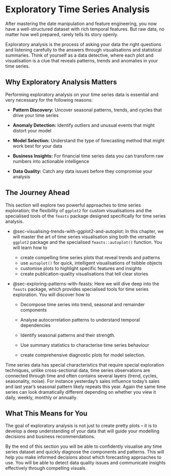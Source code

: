 # Exploratory Time Series Analysis {#sec-exploratory-time-series-analysis}

After mastering the date manipulation and feature engineering, you now have a well-structured dataset with rich temporal features. But raw data, no matter how well prepared, rarely tells its story openly.

Exploratory analysis is the process of asking your data the right questions and listening carefully to the answers through visualisations and statistical summaries. Think of yourself as a data detective, where each plot and visualisation is a clue that reveals patterns, trends and anomalies in your time series.

## Why Exploratory Analysis Matters

Performing exploratory analysis on your time series data is essential and very necessary for the following reasons:

-   **Pattern Discovery:** Uncover seasonal patterns, trends, and cycles that drive your time series

-   **Anomaly Detection:** Identify outliers and unusual events that might distort your model

-   **Model Selection:** Understand the type of forecasting method that might work best for your data

-   **Business Insights:** For financial time series data you can transform raw numbers into actionable intelligence

-   **Data Quality:** Catch any data issues before they compromise your analysis

## The Journey Ahead

This section will explore two powerful approaches to time series exploration; the flexibility of `ggplot2` for custom visualisations and the specialised tools of the `feasts` package designed specifically for time series analysis.

-   @sec-visualising-trends-with-ggplot2-and-autoplot: In this chapter, we will master the art of time series visualisation sing both the versatile `ggplot2` package and the specialised `feasts::autoplot()` function. You will learn how to

    -   create compelling time series plots that reveal trends and patterns
    -   use `autoplot()` for quick, intelligent visualisations of tsibble objects
    -   customise plots to highlight specific features and insights
    -   create publication-quality visualisations that tell clear stories

-   @sec-exploring-patterns-with-feasts: Here we will dive deep into the `feasts` package, which provides specialised tools for time series exploration. You will discover how to

    -   Decompose time series into trend, seasonal and remainder components

    -   Analyse autocorrelation patterns to understand temporal dependencies

    -   Identify seasonal patterns and their strength.

    -   Use summary statistics to characterise time series behaviour

    -   create comprehensive diagnostic plots for model selection.

Time series data has special characteristics that require special exploration techniques, unlike cross-sectional data, time series observations are connected through time and often contains several layers (trend, cycles, seasonality, noise). For instance yesterday's sales influence today's sales and last year's seasonal pattern likely repeats this year. Again the same time series can look dramatically different depending on whether you view it daily, weekly, monthly or annually.

## What This Means for You

The goal of exploratory analysis is not just to create pretty plots – it is to develop a deep understanding of your data that will guide your modelling decisions and business recommendations.

By the end of this section you will be able to confidently visualise any time series dataset and quickly diagnose the components and patterns. This will help you make informed decisions about which forecasting approaches to use. You will be able to detect data quality issues and communicate insights effectively through compelling visuals.
